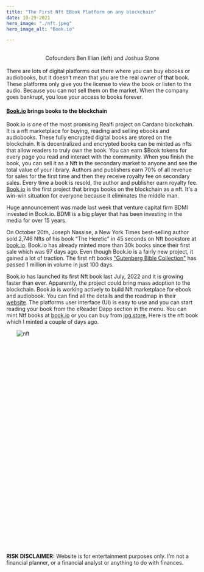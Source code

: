 ```yaml
---
title: "The First Nft EBook Platform on any blockchain"
date: 10-29-2021
hero_image: "./nft.jpeg"
hero_image_alt: "Book.io"

---
```

<br/>
<div style="text-align:center">
Cofounders Ben Illian (left) and Joshua Stone 
</div>

<br/>
There are lots of digital platforms out there where you can buy ebooks or audiobooks, but it doesn’t mean that you are the real 
owner of that book. These platforms only give you the license to view the book or listen to the audio. Because you can not sell them on the market.
When the company goes bankrupt, you lose your access to books forever.

#### <u>[Book.io](http://Book.io)</u> brings books to the blockchain

Book.io is one of the most promising Realfi project on Cardano blockchain. It is a nft marketplace for buying, reading and selling ebooks and audiobooks.
 These fully encrypted digital books are stored on the blockchain. It is decentralized and encrypted books can be minted as nfts that allow readers to truly 
 own the book. You can earn $Book tokens for every page you read and interact with the community. When you finish the book, you can sell it as a Nft in 
 the secondary market to anyone and see the total value of your library. Authors and publishers earn 70% of all revenue for sales for the first time and then 
 they receive royalty fee on secondary sales. Every time a book is resold, the author and publisher earn royalty fee. <u>[Book.io](http://Book.io)</u> is the first 
 project that brings books on the blockchain as a nft. It's a win-win situation for everyone because it eliminates the middle man.
 
Huge announcement was made last week that venture capital firm BDMI invested in Book.io. BDMI is a big player that has been investing in the media
for over 15 years. 

On October 20th, Joseph Nassise, a New York Times best-selling author sold 2,746 Nfts of his book “The Heretic” in 45 seconds 
on Nft bookstore at <u>[book.io](http://book.io)</u>. Book.io has already minted more than 30k books since their first sale which was 97 days ago.
Even though Book.io is a fairly new project, it gained a lot of traction. The first nft books <u>["Gutenberg Bible Collection"](https://www.jpg.store/collection/booktoken-gutenbergbiblecollection)</u> has passed
1 million in volume in just 100 days. 

Book.io has launched its first Nft book last July, 2022
and it is growing faster than ever. Apparently, the project could bring mass
adoption to the blockchain. Book.io is working actively to build Nft marketplace for ebook and audiobook.
You can find all the details and the roadmap in their <u>[website](http://book.io)</u>. The platforms user interface (UI) is easy to use and you can 
start reading your book from the eReader Dapp section in the menu. You can mint Ntf books at
[book.io](http://Book.io) or you can buy from <u>[jpg.store](http://jpg.store).</u> Here is the nft book which I minted a couple of days ago. 
<div style="width:450px; height:550px; margin: 0 auto ">

![nft](./nfts.png)<br/>
</div>

<br/>
<br/>
<strong>RISK DISCLAIMER:</strong> Website is for entertainment purposes only. I’m not a financial planner, or a financial analyst or anything to do with finances.

